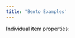 ```yaml
---
title: 'Bento Examples'
---
```



<BentoGrid title="CSS Flexbox">
  <BentoCard title="Basic Container">
    <CodeBlock
      lang="css"
      code={`.flex-container {
  display: flex;
  flex-direction: row;
  flex-wrap: wrap;
}`}
    />
  </BentoCard>

  <BentoCard title="Flex Items" rowSpan={2}>
    <CodeBlock
      lang="css"
      code={`.flex-item {
  flex: 1 1 auto;
  /* shorthand for flex-grow, flex-shrink, flex-basis */
}`}
    />
    <p>Individual item properties:</p>
    <CodeBlock
      lang="css"
      code={`.item {
  align-self: center; /* Override alignment */
  order: 2; /* Change display order */
}`}
    />
  </BentoCard>

  <BentoCard title="Alignment">
    <CodeBlock
      lang="css"
      code={`.container {
  justify-content: space-between; /* Main axis */
  align-items: center; /* Cross axis */
}`}
    />
  </BentoCard>
</BentoGrid>